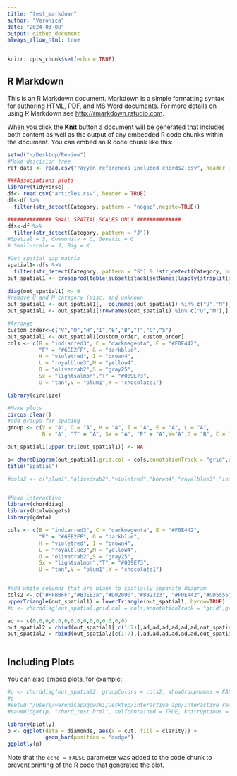```yaml
---
title: "test_markdown"
author: "Veronica"
date: "2024-03-08"
output: github_document 
always_allow_html: true
---
```


```r
knitr::opts_chunk$set(echo = TRUE)
```

## R Markdown

This is an R Markdown document. Markdown is a simple formatting syntax for authoring HTML, PDF, and MS Word documents. For more details on using R Markdown see <http://rmarkdown.rstudio.com>.

When you click the **Knit** button a document will be generated that includes both content as well as the output of any embedded R code chunks within the document. You can embed an R code chunk like this:

```r
setwd("~/Desktop/Review")
#Make descision tree
ref_data <- read.csv("rayyan_references_included_chords2.csv", header = TRUE)

###Associations plots
library(tidyverse)
df<- read.csv("articles.csv", header = TRUE)
df<-df %>% 
  filter(str_detect(Category, pattern = "nogap",negate=TRUE))

############## SMALL SPATIAL SCALES ONLY ##############
dfs<-df %>% 
  filter(str_detect(Category, pattern = "J"))
#Spatial = S, Community = C, Genetic = G
# Small-scale = J, Big = K

#Get spatial gap matrix
spatial1<-dfs %>% 
  filter(str_detect(Category, pattern = "S") & !str_detect(Category, pattern = "G"))
out_spatial1 <- crossprod(table(subset(stack(setNames(lapply(strsplit(spatial1$Category, 
                                                                      "[][]|,\\s*"), trimws), spatial1$Id))[2:1], nzchar(values))))
diag(out_spatial1) <- 0
#remove U and M category (misc. and unknown
out_spatial1 <- out_spatial1[, !colnames(out_spatial1) %in% c("U","M")] 
out_spatial1 <- out_spatial1[!rownames(out_spatial1) %in% c("U","M"),]

#Arrange 
custom_order<-c("V","O","H","I","E","B","T","C","S")
out_spatial1 <- out_spatial1[custom_order, custom_order]
cols <- c(B = "indianred3", C = "darkmagenta", E = "#F0E442",
          "F" = "#6EE2FF", G = "darkblue",
          H = "violetred", I = "brown4",
          L = "royalblue3",M = "yellow4",
          O = "olivedrab2",S = "gray25",
          Sx = "lightsalmon","T" = "#009E73",
          U = "tan",V = "plum1",W = "chocolate1")

library(circlize)

#Make plots
circos.clear()
#add groups for spacing
group <- c(V = "A", O = "A", H = "A", I = "A", E = "A", L = "A",
           B = "A", "T" = "A", Sx = "A", "F" = "A",W="A",G = "B", C = "B",S = "B")

out_spatial1[upper.tri(out_spatial1)] <- NA

p<-chordDiagram(out_spatial1,grid.col = cols,annotationTrack = "grid",group=group, big.gap = 10) 
title("Spatial")

#cols2 <- c("plum1","olivedrab2","violetred","borwn4","royalblue3","indianred3","#009E73","lightsalmon","#6EE2FF","chocolate1","gray25","darkblue","darkmagenta","green")


#Make interactive
library(chorddiag)
library(htmlwidgets)
library(gdata)

cols <- c(B = "indianred3", C = "darkmagenta", E = "#F0E442",
          "F" = "#6EE2FF", G = "darkblue",
          H = "violetred", I = "brown4",
          L = "royalblue3",M = "yellow4",
          O = "olivedrab2",S = "gray25",
          Sx = "lightsalmon","T" = "#009E73",
          U = "tan",V = "plum1",W = "chocolate1")


#add white columns that are blank to spatially separate diagram
cols2 <- c("#FFBBFF","#B3EE3A","#D02090","#8B2323", "#F0E442","#CD5555", "#009E73","white","white","white","white","white","white","#8B008B","#404040","white","white","white","white","white","white")
upperTriangle(out_spatial1) = lowerTriangle(out_spatial1, byrow=TRUE)
#p <- chorddiag(out_spatial,grid.col = cols,annotationTrack = "grid",group=group, big.gap = 10)

ad <- c(0,0,0,0,0,0,0,0,0,0,0,0,0,0,0)
out_spatial2 = cbind(out_spatial1[,c(1:7)],ad,ad,ad,ad,ad,ad,out_spatial1[,c(8:9)],ad,ad,ad,ad,ad,ad)
out_spatial2 = rbind(out_spatial2[c(1:7),],ad,ad,ad,ad,ad,ad,out_spatial2[c(8:9),],ad,ad,ad,ad,ad,ad)



```

## Including Plots

You can also embed plots, for example:

```r
#p <- chorddiag(out_spatial2, groupColors = cols2, showGroupnames = FALSE,groupPadding = 2,showTooltips = #FALSE,tickInterval=10,ticklabelFontsize=0)
#p
#setwd("/Users/veronicapagowski/Desktop/interactive_app/interactive_review")
#saveWidget(p, "chord_test.html", selfcontained = TRUE, knitrOptions = list())

library(plotly)
p <- ggplot(data = diamonds, aes(x = cut, fill = clarity)) +
            geom_bar(position = "dodge")
ggplotly(p)

```

Note that the `echo = FALSE` parameter was added to the code chunk to prevent printing of the R code that generated the plot.
